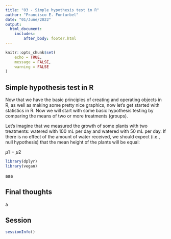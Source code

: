 ```yaml
---
title: "03 - Simple hypothesis test in R"
author: "Francisco E. Fonturbel"
date: "01/June/2022"
output: 
  html_document:
    includes:
        after_body: footer.html
---
```


```r
knitr::opts_chunk$set(
	echo = TRUE,
	message = FALSE,
	warning = FALSE
)
```

## Simple hypothesis test in R

Now that we have the basic principles of creating and operating objects in R, as well as making some pretty nice graphics, now let's get started with statistics in R. Now we will start with some basic hypothesis testing by comparing the means of two or more treatments (groups).

Let's imagine that we measured the growth of some plants with two treatments: watered with 100 mL per day and watered with 50 mL per day. If there is no effect of the amount of water received, we should expect (i.e., null hypothesis) that the mean height of the plants will be equal:

$\mu {1} = \mu {2}$ 




```r
library(dplyr)
library(vegan)
```

aaa


## Final thoughts

a

## Session

```r
sessionInfo()
```